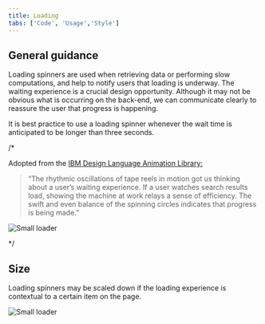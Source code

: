 ```yaml
---
title: Loading
tabs: ['Code', 'Usage','Style']
---
```

## General guidance

Loading spinners are used when retrieving data or performing slow computations, and help to notify users that loading is underway. The waiting experience is a crucial design opportunity. Although it may not be obvious what is occurring on the back-end, we can communicate clearly to reassure the user that progress is happening.

It is best practice to use a loading spinner whenever the wait time is anticipated to be longer than three seconds.

/* <p>Adopted from the <a href="https://www.ibm.com/design/language/experience/animation/elements/" target="_blank">IBM Design Language Animation Library:</a></p>

> “The rhythmic oscillations of tape reels in motion got us thinking about a user’s waiting experience. If a user watches search results load, showing the machine at work relays a sense of efficiency. The swift and even balance of the spinning circles indicates that progress is being made.”

![Small loader](images/loading.gif)

*/

## Size

Loading spinners may be scaled down if the loading experience is contextual to a certain item on the page.

![Small loader](images/loading-usage-2.png)
